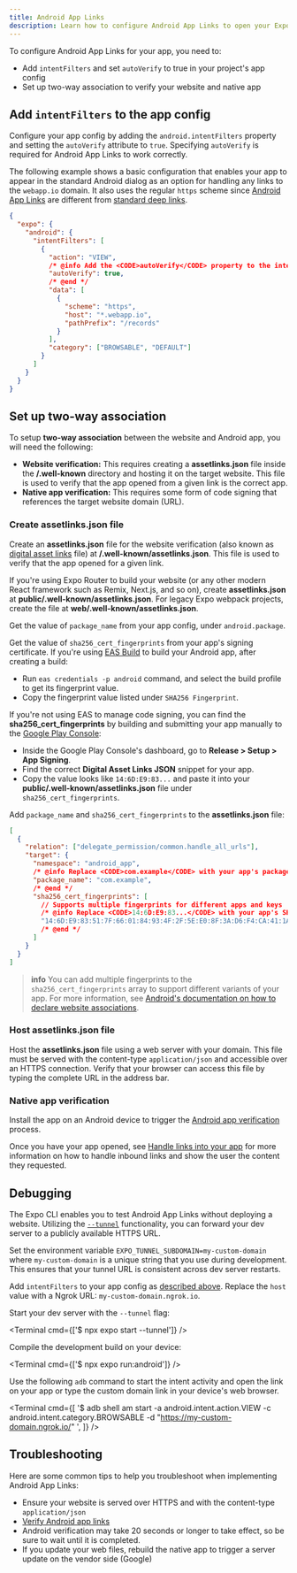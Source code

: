 ```yaml
---
title: Android App Links
description: Learn how to configure Android App Links to open your Expo app from a standard web URL.
---
```



To configure Android App Links for your app, you need to:

- Add `intentFilters` and set `autoVerify` to true in your project's app config
- Set up two-way association to verify your website and native app

## Add `intentFilters` to the app config

Configure your app config by adding the `android.intentFilters` property and setting the `autoVerify` attribute to `true`. Specifying `autoVerify` is required for Android App Links to work correctly.

The following example shows a basic configuration that enables your app to appear in the standard Android dialog as an option for handling any links to the `webapp.io` domain. It also uses the regular `https` scheme since [Android App Links](/linking/overview/#android-app-links) are different from [standard deep links](/linking/into-other-apps/).

```json app.json|collapseHeight=454
{
  "expo": {
    "android": {
      "intentFilters": [
        {
          "action": "VIEW",
          /* @info Add the <CODE>autoVerify</CODE> property to the intent filter in app config to enable app links.*/
          "autoVerify": true,
          /* @end */
          "data": [
            {
              "scheme": "https",
              "host": "*.webapp.io",
              "pathPrefix": "/records"
            }
          ],
          "category": ["BROWSABLE", "DEFAULT"]
        }
      ]
    }
  }
}
```

## Set up two-way association

To setup **two-way association** between the website and Android app, you will need the following:

- **Website verification:** This requires creating a **assetlinks.json** file inside the **/.well-known** directory and hosting it on the target website. This file is used to verify that the app opened from a given link is the correct app.
- **Native app verification:** This requires some form of code signing that references the target website domain (URL).

### Create assetlinks.json file

<Step label="1">

Create an **assetlinks.json** file for the website verification (also known as [digital asset links](https://developers.google.com/digital-asset-links/v1/getting-started) file) at **/.well-known/assetlinks.json**. This file is used to verify that the app opened for a given link.

If you're using Expo Router to build your website (or any other modern React framework such as Remix, Next.js, and so on), create **assetlinks.json** at **public/.well-known/assetlinks.json**. For legacy Expo webpack projects, create the file at **web/.well-known/assetlinks.json**.

</Step>

<Step label="2">

Get the value of `package_name` from your app config, under `android.package`.

</Step>

<Step label="3">

Get the value of `sha256_cert_fingerprints` from your app's signing certificate. If you're using [EAS Build](/build/setup/) to build your Android app, after creating a build:

- Run `eas credentials -p android` command, and select the build profile to get its fingerprint value.
- Copy the fingerprint value listed under `SHA256 Fingerprint`.

<Collapsible summary="Alternate method to obtain the SHA256 certificate fingerprint from Google Play Console">

If you're not using EAS to manage code signing, you can find the **sha256_cert_fingerprints** by building and submitting your app manually to the [Google Play Console](https://play.google.com/console/):

- Inside the Google Play Console's dashboard, go to **Release > Setup > App Signing**.
- Find the correct **Digital Asset Links JSON** snippet for your app.
- Copy the value looks like `14:6D:E9:83...` and paste it into your **public/.well-known/assetlinks.json** file under `sha256_cert_fingerprints`.

</Collapsible>

</Step>

<Step label="4">

Add `package_name` and `sha256_cert_fingerprints` to the **assetlinks.json** file:

```json public/.well-known/assetlinks.json
[
  {
    "relation": ["delegate_permission/common.handle_all_urls"],
    "target": {
      "namespace": "android_app",
      /* @info Replace <CODE>com.example</CODE> with your app's package name. */
      "package_name": "com.example",
      /* @end */
      "sha256_cert_fingerprints": [
        // Supports multiple fingerprints for different apps and keys
        /* @info Replace <CODE>14:6D:E9:83...</CODE> with your app's SHA256 certificate fingerprint. */
        "14:6D:E9:83:51:7F:66:01:84:93:4F:2F:5E:E0:8F:3A:D6:F4:CA:41:1A:CF:45:BF:8D:10:76:76:CD"
        /* @end */
      ]
    }
  }
]
```

> **info** You can add multiple fingerprints to the `sha256_cert_fingerprints` array to support different variants of your app. For more information, see [Android's documentation on how to declare website associations](https://developer.android.com/training/app-links/verify-android-applinks#web-assoc).

</Step>

### Host assetlinks.json file

Host the **assetlinks.json** file using a web server with your domain. This file must be served with the content-type `application/json` and accessible over an HTTPS connection. Verify that your browser can access this file by typing the complete URL in the address bar.

### Native app verification

Install the app on an Android device to trigger the [Android app verification](https://developer.android.com/training/app-links/verify-android-applinks#web-assoc) process.

Once you have your app opened, see [Handle links into your app](/linking/into-your-app/#handle-urls) for more information on how to handle inbound links and show the user the content they requested.

## Debugging

The Expo CLI enables you to test Android App Links without deploying a website. Utilizing the [`--tunnel`](/more/expo-cli/#tunneling) functionality, you can forward your dev server to a publicly available HTTPS URL.

<Step label="1">

Set the environment variable `EXPO_TUNNEL_SUBDOMAIN=my-custom-domain` where `my-custom-domain` is a unique string that you use during development. This ensures that your tunnel URL is consistent across dev server restarts.

</Step>

<Step label="2">

Add `intentFilters` to your app config as [described above](#add-intentfilters-to-the-app-config). Replace the `host` value with a Ngrok URL: `my-custom-domain.ngrok.io`.

</Step>

<Step label="3">

Start your dev server with the `--tunnel` flag:

<Terminal cmd={['$ npx expo start --tunnel']} />

</Step>

<Step label="4">

Compile the development build on your device:

<Terminal cmd={['$ npx expo run:android']} />

</Step>

<Step label="5">

Use the following `adb` command to start the intent activity and open the link on your app or type the custom domain link in your device's web browser.

<Terminal
  cmd={[
    '$ adb shell am start -a android.intent.action.VIEW  -c android.intent.category.BROWSABLE -d "https://my-custom-domain.ngrok.io/" <your-package-name>',
  ]}
/>

</Step>

## Troubleshooting

Here are some common tips to help you troubleshoot when implementing Android App Links:

- Ensure your website is served over HTTPS and with the content-type `application/json`
- [Verify Android app links](https://developer.android.com/training/app-links/verify-android-applinks)
- Android verification may take 20 seconds or longer to take effect, so be sure to wait until it is completed.
- If you update your web files, rebuild the native app to trigger a server update on the vendor side (Google)
